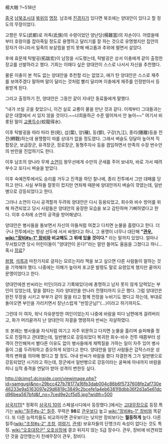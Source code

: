 楊大眼
?~518년

[[중국]] [[남북조시대]] [[북위]]의 [[명장]]. 남조에 [[진경지]]가 있다면 북조에는 양대안이 있다고 할 정도의 무장이었다.

고향은 무도(武都)로 저족(氐族)의 수령이었던 양난당(楊難當)의 자손이다. 어렸을때부터 호랑이를 잡아죽일 정도로 용맹하고 달리기를 잘 하는 것으로 유명했지만 집안의 장자가 아니라서 일족의 보살핌을 받지 못해 배고픔과 추위에 떨면서 살았다.

후에 효문제 탁발굉(拓跋宏)이 남정을 시도했는데, 탁발굉은 상서 이충에게 같이 출정한 장교를 선발하라고 했다. 기회는 이때다 싶은 양대안이 스스로 나서서 자신을 추천했다.

물론 이충이 본 적도 없는 양대안을 추천할 리는 없었고, 애가 탄 양대안은 스스로 재주를 보여주겠다 말하며 말이 달리는 것처럼 빨리 달리며 이충에게 재주를 인정받아서 등용받게 된다.

그리고 출정하기 전, 양대안은 그동안 같이 지내던 동료들에게 말했다.

"내가 쓰일 곳을 찾았으니, 이건 실로 교룡이 물을 만난 것과 같다. 이제부터 그대들과는 같은 대열에서 서 있지 않을 것이다.~~너희들하곤 수준 떨어져서 안 놀아~~" 여기서 비롯된 말이 [[교룡득수]](蛟龍得水).

이후 탁발굉을 따라 따라 완(宛), 섭(葉), 양(穰), 등(鄧), 구강(九江), 종리(鍾離)등을 전전(轉戰)하는데 용맹함이 따를 상대가 없을 정도였다. 그래서 벼슬도 덩달아 높아져 직합장군, 보급장군, 유격장군, 정로장군, 동형주자사 등을 겸임하면서 만족의 수장 번수안의 반란을 진압하기도 한다.

이후 남조의 양나라 무제 [[소연]]이 왕무선에게 수만의 군세를 주어 보내자, 바로 가서 때려부수고 또다시 벼슬을 받았다.

이후 숙예전투에서도 승리를 거두고 진격을 하던 찰나에, 종리 전투에서 그만 대패를 당하고 만다. 사실 부하들 잘못이 컸지만 연좌제 때문에 양대안까지 벼슬이 깎였는데, 일반병으로 강등되었다고 한다.

그러나 소연이 다시 공격할까 두려워 양대안은 다시 등용되었고, 회수와 비수 방어를 위해 파견되었고 당시 사람들은 양대안의 웅장한 모습을 보고 감탄하며 기뻐하였다고 한다. 이후 수차례 소연의 공격을 방어해냈다.

양대안은 병사들을 돌보면서 자신의 아들처럼 여겼고 다치면 눈물을 흘렸다고 한다. 더구나 전투에서는 항상 선두에 서서 싸웠다고 하니, 그 용맹이 너무나 대단해 '''"[[관우]], [[wiki:"장비#s-1" 장비]]와 비교해도 그 위에 있을 것이다."''' 라는 말까지 있었다. 얼마나 무서웠으면 당시 어린이들이 "양대안이 온다!"라는 말만 들어도 울음을 그쳤다고 하니… 혹시 [[장료]]? 

[[왕평]], [[석륵]]과 마찬가지로 글자는 모르는지라 책을 보고 싶으면 다른 사람들이 말하는 것을 기억해야 했다. 나중에는 이해가 높아져 포고문 발령도 말로 요령있게 했지만 끝까지 문맹이었다고 한다.

양대안에겐 반씨라는 미인(이라고 기록돼있다)에 총명하고 남자 못지 않게 담력있는 부인이 있었는데, 말을 잘타는 지라 양대안을 만나러 전쟁터까지 오곤 했다. 그럼 양대안은 완전 무장을 시키고 부부가 같이 말을 타고 함께 전장을 누비기도 했다고 하는데, 부대로 돌아오면 부인을 가리키면서 장난스럽게 "반장군님!"(…)이라고 하기까지도.

그런데 이 여자, 워낙 자유분방한 여인이었는지 나중에 바람을 피다 남편에게 걸려버리고, 화가 머리끝까지 난 양대안이 자결을 명령하자 반씨는 자살하였다.

또 본래는 병사들을 자식처럼 여기고 자주 위문하고 다치면 눈물을 흘리며 슬퍼해줄 정도로 친절하고 관대했는데, 일반병으로 강등되었다 복귀한 회수-비수 전투 때쯤부터 성격이 잔인해져서 별다른 이유도 없이 병사들에게 채찍질을 가하는 일이 자주 있어 병사들이 그를 두려워하고 증오하게 되었다고 한다. 양대안을 알던 사람들은 갑작스러운 성격의 변화를 의아해 했다고 할 정도. 아내 반씨가 바람을 폈다 자결한게 그가 일반병으로 강등되었던 시기라고 하는데, 장군에서 일반병으로 강등이라는 굴욕에 아내까지 바람을 피니 심적 충격을 연달아 받아 성격이 변한듯 싶다.

http://dcimg1.dcinside.com/viewimage.php?id=samgugji&no=29bcc427b78177a16fb3dab004c86b6f5737608fe2af730e46233e9a5163097e29d6819c3849c2bcefe1a4eb6381f8dbb36f2d3a5e61dcd96bea567bfd&f_no=7ced9e2cf5d5.jpg?width=500

[[삼국지11]][* 정확히 [[삼국지 10]]의 스페셜시디에서 등장했다.]에서는 [[고대무장]]으로 등장.특기는 [[wiki:"질주#s-2" 질주]]. 무력은 '''98'''로 [[관우]]보다 높고 [[wiki:"장비#s-1" 장비]]와 똑같다. 또 다른 능력치들도 비교하자면 관우보다는 낮지만 장비보다는 '''월등하게''' 높다. 다른 질주([[wiki:"조창#s-2" 조창]], [[여령기]], [[관색]]) 보유자들의 단명크리 속성이 없다는 것도 특징. [[wiki:"오호대장군" 오호상장]]에 결코 뒤지지 않는 S급 장수다. 관우, 장비에 비견되었던 것을 감안했는지 친애무장이 관우, 장비다.
